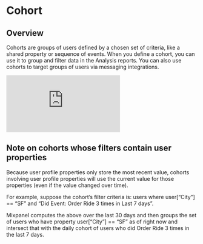 # Cohort

## Overview

Cohorts are groups of users defined by a chosen set of criteria, like a shared property or sequence of events. When you define a cohort, you can use it to group and filter data in the Analysis reports. You can also use cohorts to target groups of users via messaging integrations. 

<p style={{ position: 'relative', paddingBottom: '56.25%', height: 0, overflow: 'hidden' }}>
  <iframe src="https://www.loom.com/embed/c1f5c6b268f94d06877b6e05083934bb" frameborder="0" style={{ position: 'absolute', top: 0, left: 0, width: '100%', height: '100%' }} allowfullscreen></iframe>
</p>

## Note on cohorts whose filters contain user properties

Because user profile properties only store the most recent value, cohorts involving user profile properties will use the current value for those properties (even if the value changed over time).

For example, suppose the cohort’s filter criteria is: users where user[“City”] == “SF” and “Did Event: Order Ride 3 times in Last 7 days”.

Mixpanel computes the above over the last 30 days and then groups the set of users who have property user[“City”] == “SF” as of right now and intersect that with the daily cohort of users who did Order Ride 3 times in the last 7 days.

